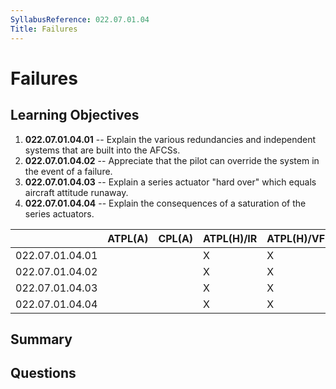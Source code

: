 ```yaml
---
SyllabusReference: 022.07.01.04
Title: Failures
---
```


# Failures

## Learning Objectives

1.  **022.07.01.04.01** -- Explain the various redundancies and independent
    systems that are built into the AFCSs.
2.  **022.07.01.04.02** -- Appreciate that the pilot can override the system in
    the event of a failure.
3.  **022.07.01.04.03** -- Explain a series actuator "hard over" which equals
    aircraft attitude runaway.
4.  **022.07.01.04.04** -- Explain the consequences of a saturation of the series
    actuators.

|                 | ATPL(A) | CPL(A) | ATPL(H)/IR | ATPL(H)/VFR | CPL(H) | IR | CBIR(A) |
| --------------- | ------- | ------ | ---------- | ----------- | ------ | -- | ------- |
| 022.07.01.04.01 |         |        | X          | X           | X      |    |         |
| 022.07.01.04.02 |         |        | X          | X           | X      |    |         |
| 022.07.01.04.03 |         |        | X          | X           | X      |    |         |
| 022.07.01.04.04 |         |        | X          | X           | X      |    |         |

## Summary

## Questions
